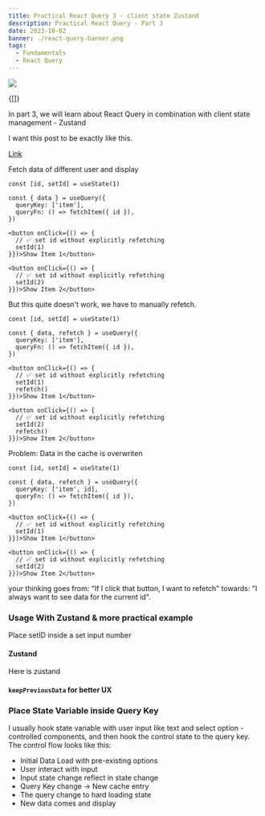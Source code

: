 ```yaml
---
title: Practical React Query 3 - client state Zustand
description: Practical React Query - Part 3
date: 2023-10-02
banner: ./react-query-banner.png
tags:
  - Fundamentals
  - React Query
---
```



<img src="./react-query-banner.png" />

<Translations>{[]}</Translations>

In part 3, we will learn about React Query in combination with client state management - Zustand

I want this post to be exactly like this.

[Link](https://tkdodo.eu/blog/react-query-fa-qs#how-can-i-pass-parameters-to-refetch)

Fetch data of different user and display

```tsx:title=dynamic-query-function
const [id, setId] = useState(1)

const { data } = useQuery({
  queryKey: ['item'],
  queryFn: () => fetchItem({ id }),
})

<button onClick={() => {
  // ✅ set id without explicitly refetching
  setId(1)
}})>Show Item 1</button>

<button onClick={() => {
  // ✅ set id without explicitly refetching
  setId(2)
}})>Show Item 2</button>
```

But this quite doesn't work, we have to manually refetch.

```tsx:title=dynamic-query-function-with-refetch {11,17}
const [id, setId] = useState(1)

const { data, refetch } = useQuery({
  queryKey: ['item'],
  queryFn: () => fetchItem({ id }),
})

<button onClick={() => {
  // ✅ set id without explicitly refetching
  setId(1)
  refetch()
}})>Show Item 1</button>

<button onClick={() => {
  // ✅ set id without explicitly refetching
  setId(2)
  refetch()
}})>Show Item 2</button>
```

Problem: Data in the cache is overwriten

```tsx:title=dynamic-query-key
const [id, setId] = useState(1)

const { data, refetch } = useQuery({
  queryKey: ['item', id],
  queryFn: () => fetchItem({ id }),
})

<button onClick={() => {
  // ✅ set id without explicitly refetching
  setId(1)
}})>Show Item 1</button>

<button onClick={() => {
  // ✅ set id without explicitly refetching
  setId(2)
}})>Show Item 2</button>
```

your thinking goes from: "If I click that button, I want to refetch" towards: "I always want to see data for the current id".

### Usage With Zustand & more practical example

Place setID inside a set input number

#### Zustand

Here is zustand

#### `keepPreviousData` for better UX

### Place State Variable inside Query Key

I usually hook state variable with user input like text and select option - controlled components, and then hook the control state to the query key.
The control flow looks like this:

- Initial Data Load with pre-existing options
- User interact with input
- Input state change reflect in state change
- Query Key change -> New cache entry
- The query change to hard loading state
- New data comes and display
